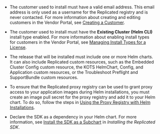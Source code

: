 
* The customer used to install must have a valid email address. This email address is only used as a username for the Replicated registry and is never contacted. For more information about creating and editing customers in the Vendor Portal, see [Creating a Customer](/vendor/releases-creating-customer).

* The customer used to install must have the **Existing Cluster (Helm CLI)** install type enabled. For more information about enabling install types for customers in the Vendor Portal, see [Managing Install Types for a License](licenses-install-types).

* The release that will be installed must include one or more Helm charts. It can also include Replicated custom resources, such as the Embedded Cluster Config custom resource, the KOTS HelmChart, Config, and Application custom resources, or the Troubleshoot Preflight and SupportBundle custom resources.

     <InstallerOnlyAnnotation/> 

* To ensure that the Replicated proxy registry can be used to grant proxy access to your application images during Helm installations, you must create an image pull secret for the proxy registry and add it to your Helm chart. To do so, follow the steps in [Using the Proxy Registry with Helm Installations](/vendor/helm-image-registry).

* Declare the SDK as a dependency in your Helm chart. For more information, see [Install the SDK as a Subchart](replicated-sdk-installing#install-the-sdk-as-a-subchart) in _Installing the Replicated SDK_.